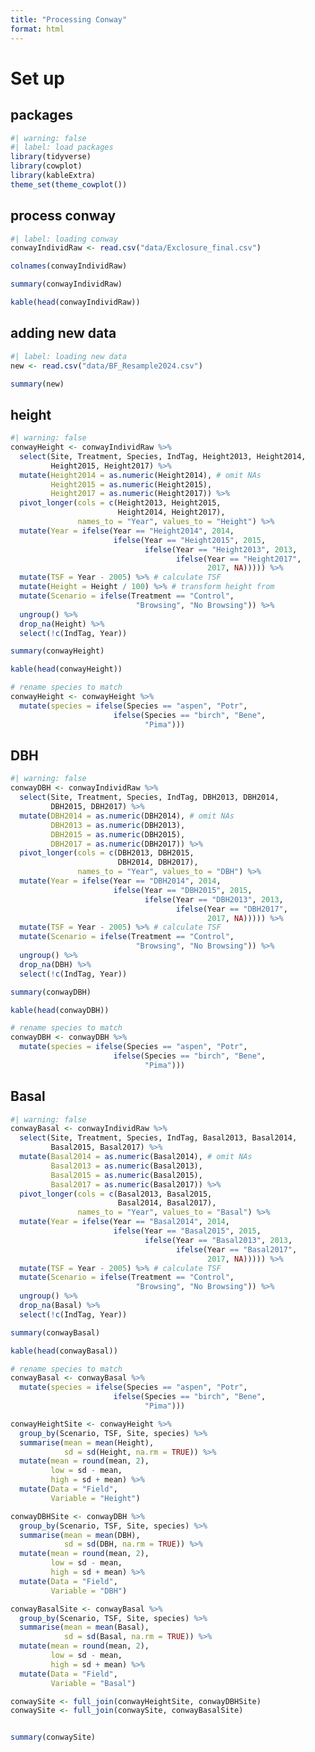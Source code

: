 ```yaml
---
title: "Processing Conway"
format: html
---
```


# Set up

## packages
```r
#| warning: false
#| label: load packages
library(tidyverse)
library(cowplot)
library(kableExtra)
theme_set(theme_cowplot())
```

## process conway
```r
#| label: loading conway
conwayIndividRaw <- read.csv("data/Exclosure_final.csv")

colnames(conwayIndividRaw)

summary(conwayIndividRaw)

kable(head(conwayIndividRaw))
```

## adding new data
```r
#| label: loading new data
new <- read.csv("data/BF_Resample2024.csv")

summary(new)
```


## height
```r
#| warning: false
conwayHeight <- conwayIndividRaw %>%
  select(Site, Treatment, Species, IndTag, Height2013, Height2014,
         Height2015, Height2017) %>%
  mutate(Height2014 = as.numeric(Height2014), # omit NAs
         Height2015 = as.numeric(Height2015),
         Height2017 = as.numeric(Height2017)) %>%
  pivot_longer(cols = c(Height2013, Height2015, 
                        Height2014, Height2017),
               names_to = "Year", values_to = "Height") %>%
  mutate(Year = ifelse(Year == "Height2014", 2014,
                       ifelse(Year == "Height2015", 2015,
                              ifelse(Year == "Height2013", 2013,
                                     ifelse(Year == "Height2017",
                                            2017, NA))))) %>%
  mutate(TSF = Year - 2005) %>% # calculate TSF
  mutate(Height = Height / 100) %>% # transform height from 
  mutate(Scenario = ifelse(Treatment == "Control", 
                            "Browsing", "No Browsing")) %>%
  ungroup() %>%
  drop_na(Height) %>%
  select(!c(IndTag, Year))

summary(conwayHeight)

kable(head(conwayHeight))

# rename species to match
conwayHeight <- conwayHeight %>%
  mutate(species = ifelse(Species == "aspen", "Potr",
                       ifelse(Species == "birch", "Bene",
                              "Pima")))
```

## DBH
```r
#| warning: false
conwayDBH <- conwayIndividRaw %>%
  select(Site, Treatment, Species, IndTag, DBH2013, DBH2014,
         DBH2015, DBH2017) %>%
  mutate(DBH2014 = as.numeric(DBH2014), # omit NAs
         DBH2013 = as.numeric(DBH2013),
         DBH2015 = as.numeric(DBH2015),
         DBH2017 = as.numeric(DBH2017)) %>%
  pivot_longer(cols = c(DBH2013, DBH2015, 
                        DBH2014, DBH2017),
               names_to = "Year", values_to = "DBH") %>%
  mutate(Year = ifelse(Year == "DBH2014", 2014,
                       ifelse(Year == "DBH2015", 2015,
                              ifelse(Year == "DBH2013", 2013,
                                     ifelse(Year == "DBH2017",
                                            2017, NA))))) %>%
  mutate(TSF = Year - 2005) %>% # calculate TSF
  mutate(Scenario = ifelse(Treatment == "Control", 
                            "Browsing", "No Browsing")) %>%
  ungroup() %>%
  drop_na(DBH) %>%
  select(!c(IndTag, Year))

summary(conwayDBH)

kable(head(conwayDBH))

# rename species to match
conwayDBH <- conwayDBH %>%
  mutate(species = ifelse(Species == "aspen", "Potr",
                       ifelse(Species == "birch", "Bene",
                              "Pima")))
```


## Basal
```r
#| warning: false
conwayBasal <- conwayIndividRaw %>%
  select(Site, Treatment, Species, IndTag, Basal2013, Basal2014,
         Basal2015, Basal2017) %>%
  mutate(Basal2014 = as.numeric(Basal2014), # omit NAs
         Basal2013 = as.numeric(Basal2013),
         Basal2015 = as.numeric(Basal2015),
         Basal2017 = as.numeric(Basal2017)) %>%
  pivot_longer(cols = c(Basal2013, Basal2015, 
                        Basal2014, Basal2017),
               names_to = "Year", values_to = "Basal") %>%
  mutate(Year = ifelse(Year == "Basal2014", 2014,
                       ifelse(Year == "Basal2015", 2015,
                              ifelse(Year == "Basal2013", 2013,
                                     ifelse(Year == "Basal2017",
                                            2017, NA))))) %>%
  mutate(TSF = Year - 2005) %>% # calculate TSF
  mutate(Scenario = ifelse(Treatment == "Control", 
                            "Browsing", "No Browsing")) %>%
  ungroup() %>%
  drop_na(Basal) %>%
  select(!c(IndTag, Year))

summary(conwayBasal)

kable(head(conwayBasal))

# rename species to match
conwayBasal <- conwayBasal %>%
  mutate(species = ifelse(Species == "aspen", "Potr",
                       ifelse(Species == "birch", "Bene",
                              "Pima")))
```


```r
conwayHeightSite <- conwayHeight %>%
  group_by(Scenario, TSF, Site, species) %>%
  summarise(mean = mean(Height),
            sd = sd(Height, na.rm = TRUE)) %>%
  mutate(mean = round(mean, 2),
         low = sd - mean,
         high = sd + mean) %>%
  mutate(Data = "Field",
         Variable = "Height")

conwayDBHSite <- conwayDBH %>%
  group_by(Scenario, TSF, Site, species) %>%
  summarise(mean = mean(DBH),
            sd = sd(DBH, na.rm = TRUE)) %>%
  mutate(mean = round(mean, 2),
         low = sd - mean,
         high = sd + mean) %>%
  mutate(Data = "Field",
         Variable = "DBH")

conwayBasalSite <- conwayBasal %>%
  group_by(Scenario, TSF, Site, species) %>%
  summarise(mean = mean(Basal),
            sd = sd(Basal, na.rm = TRUE)) %>%
  mutate(mean = round(mean, 2),
         low = sd - mean,
         high = sd + mean) %>%
  mutate(Data = "Field",
         Variable = "Basal")

conwaySite <- full_join(conwayHeightSite, conwayDBHSite)
conwaySite <- full_join(conwaySite, conwayBasalSite)


summary(conwaySite)
```